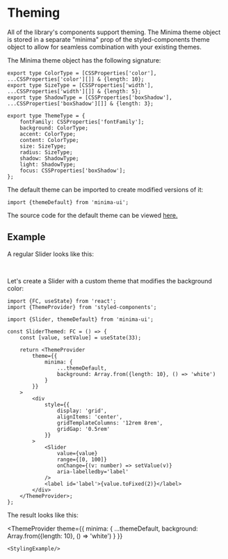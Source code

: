 



<Meta title="Theming"/>

# Theming

All of the library's components support theming. The Minima theme object is stored in a separate "minima" prop of the styled-components theme object to allow for seamless combination with your existing themes.

The Minima theme object has the following signature:

```tsx
export type ColorType = [CSSProperties['color'], ...CSSProperties['color'][]] & {length: 10};
export type SizeType = [CSSProperties['width'], ...CSSProperties['width'][]] & {length: 5};
export type ShadowType = [CSSProperties['boxShadow'], ...CSSProperties['boxShadow'][]] & {length: 3};

export type ThemeType = {
	fontFamily: CSSProperties['fontFamily'];
	background: ColorType;
	accent: ColorType;
	content: ColorType;
	size: SizeType;
	radius: SizeType;
	shadow: ShadowType;
	light: ShadowType;
	focus: CSSProperties['boxShadow'];
};
```
The default theme can be imported to create modified versions of it:
```tsx
import {themeDefault} from 'minima-ui';
```

The source code for the default theme can be viewed [here.](https://github.com/asuetin/minima-ui/blob/main/src/utils/theme.ts)

## Example

A regular Slider looks like this:

<StylingExample/>

<br/>

Let's create a Slider with a custom theme that modifies the background color:

```tsx
import {FC, useState} from 'react';
import {ThemeProvider} from 'styled-components';

import {Slider, themeDefault} from 'minima-ui';

const SliderThemed: FC = () => {
	const [value, setValue] = useState(33);

	return <ThemeProvider
		theme={{
			minima: {
				...themeDefault,
				background: Array.from({length: 10}, () => 'white')
			}
		}}
	>
		<div
			style={{
				display: 'grid',
				alignItems: 'center',
				gridTemplateColumns: '12rem 8rem',
				gridGap: '0.5rem'
			}}
		>
			<Slider
				value={value}
				range={[0, 100]}
				onChange={(v: number) => setValue(v)}
				aria-labelledby='label'
			/>
			<label id='label'>{value.toFixed(2)}</label>
		</div>
	</ThemeProvider>;
};
```

The result looks like this:

<ThemeProvider
	theme={{
		minima: {
			...themeDefault,
			background: Array.from({length: 10}, () => 'white')
		}
	}}
>
	<StylingExample/>
</ThemeProvider>